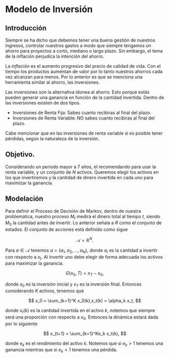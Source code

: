 \newcommand{\ACTIONSET}{\mathcal{A}}

# Modelo de Inversión
## Introducción
Siempre se ha dicho que debemos tener una buena gestión de nuestros ingresos, 
controlar nuestros gastos a modo que siempre tengamos un ahorro para proyectos a 
corto, mediano o largo plazo. Sin embargo, el tema de la inflación perjudica la 
intención del ahorro. 

La *inflación* es el aumento progresivo del precio de calidad de vida. Con el tiempo 
los productos aumentan de valor por lo tanto nuestros ahorros cada vez alcanzan para 
menos. Por lo anterior es que se menciona una herramienta similar al ahorro, las 
inversiones. 

Las inversiones son la alternativa idonea al ahorro. Esto porque estás pueden 
generar una ganancia en función de la cantidad invertida. Dentro de las inversiones existen de dos tipos.

* Inversiones de Renta Fija: Sabes cuanto recibiras al final del plazo.
* Inversiones de Renta Variable: NO sabes cuanto recibiras al final del plazo.

Cabe mencionar que en las inversiones de renta variable si es posible tener pérdidas, 
según la naturaleza de la inversión.

## Objetivo.
Considerando un periodo mayor a 7 años, el recomendando para usar la renta variable, 
y un conjunto de $N$ activos. Queremos elegir los activos en los que invertiremos y 
la cantidad de dinero invertida en cada uno para maximizar la ganancia. 

## Modelación
Para definir el Proceso de Decisión de Markov, dentro de nuestra problematica, 
nuestro proceso $M_t$ medirá el dinero total al tiempo $t$, siendo $M_0$ la cantidad antes de invertir. Lo anterior señala a $R$ como el conjunto de estados. El conjunto de acciones está definido como sigue 

$$
\ACTIONSET = \mathbb{R}^N.
$$

Para $a\in \ACTIONSET$ tenemos $a=(\alpha_1,\alpha_2,\ldots,\alpha_N)$, donde $\alpha_i$ es la cantidad a invertir con respecto a $x_t$. Al invertir uno debe elegir de forma adecuada los activos para maximizar la ganancia. 

$$
G(x_0,T) = x_T - x_0,
$$

donde $x_0$ es la inversión inicial y $x_T$ es la inversión final. Entonces considerando $K$ activos, tenemos que 

$$
    x_0 = \sum_{k=1}^K x_0(k),x_t(k) = \alpha_k x_t,
$$

donde $x_t(k)$ es la cantidad invertida en el activo $k$, notemos que siempre será una proporción con respecto a $x_0$. Entonces 
la dinámica estará dada por lo siguiente 

$$
    x_{t+1} = \sum_{k=1}^Ke_k x_t(k),
$$
 
donde $e_k$ es el rendimiento del activo $k$. Notemos que si $e_k>1$ tenemos una ganancia mientras que si $e_k<1$ tenemos una pérdida. 


